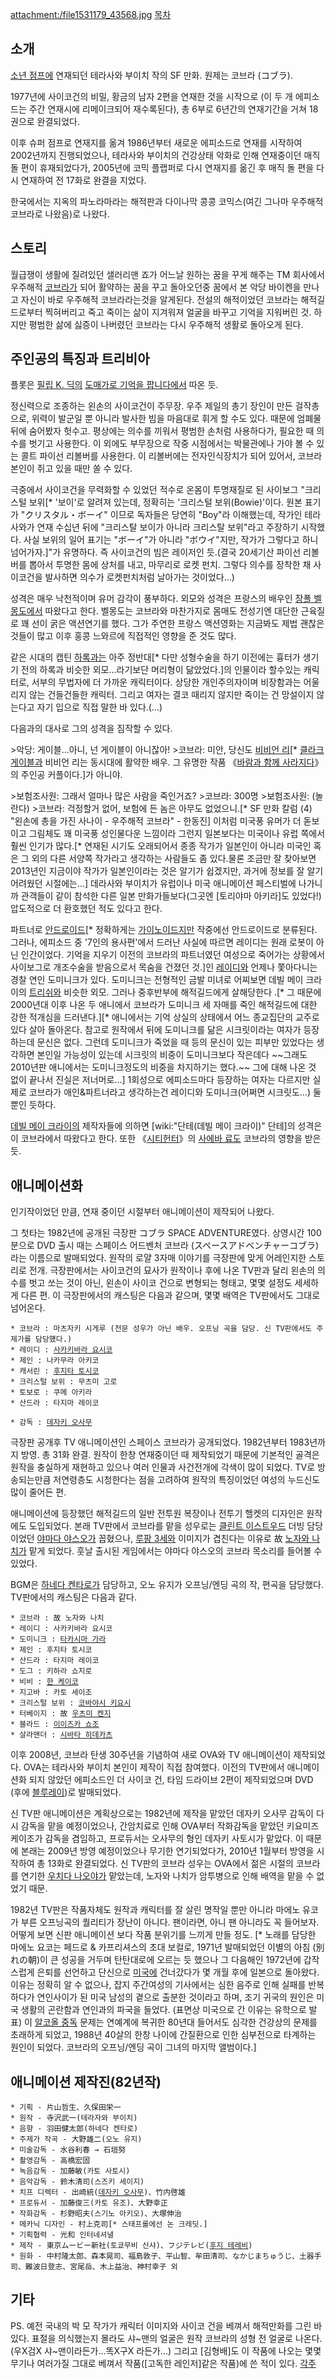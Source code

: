 attachment:/file1531179_43568.jpg
[[목차]]
== 소개 ==

[[소년 점프]]에 연재되던 테라사와 부이치 작의 SF 만화. 원제는 코브라 (コブラ). 

1977년에 사이코건의 비밀, 황금의 남자 2편을 연재한 것을 시작으로 (이 두 개 에피소드는 주간 연재시에 리메이크되어 재수록된다), 총 6부로 6년간의 연재기간을 거쳐 18권으로 완결되었다.

이후 슈퍼 점프로 연재지를 옮겨 1986년부터 새로운 에피소드로 연재를 시작하여 2002년까지 진행되었으나, 테라사와 부이치의 건강상태 악화로 인해 연재중이던 매직 돌 편이 휴재되었다가, 2005년에 코믹 플랩퍼로 다시 연재지를 옮긴 후 매직 돌 편을 다시 연재하여 전 17화로 완결을 지었다.

한국에서는 지옥의 파노라마라는 해적판과 다이나막 콩콩 코믹스(여긴 그나마 우주해적 코브라로 나왔음)로 나왔다.

== 스토리 ==

월급쟁이 생활에 질려있던 샐러리맨 죠가 어느날 원하는 꿈을 꾸게 해주는 TM 회사에서 우주해적 [[코브라]]가 되어 활약하는 꿈을 꾸고 돌아오던중 꿈에서 본 악당 바이켄을 만나고 자신이 바로 우주해적 코브라라는것을 알게된다. 전설의 해적이었던 코브라는 해적길드로부터 찍혀버리고 죽고 죽이는 삶이 지겨워져 얼굴을 바꾸고 기억을 지워버린 것. 하지만 평범한 삶에 싫증이 나버렸던 코브라는 다시 우주해적 생활로 돌아오게 된다.

== 주인공의 특징과 트리비아 ==

플롯은 [[필립 K. 딕]]의 [[도매가로 기억을 팝니다]]에서 따온 듯.

정신력으로 조종하는 왼손의 사이코건이 주무장. 우주 제일의 총기 장인이 만든 걸작총으로, 위력이 발군일 뿐 아니라 발사한 빔을 마음대로 휘게 할 수도 있다. 때문에 엄폐물 뒤에 숨어봤자 헛수고. 평상에는 의수를 끼워서 평범한 손처럼 사용하다가, 필요한 때 의수를 벗기고 사용한다. 이 외에도 부무장으로 작중 시점에서는 박물관에나 가야 볼 수 있는 콜트 파이선 리볼버를 사용한다. 이 리볼버에는 전자인식장치가 되어 있어서, 코브라 본인이 쥐고 있을 때만 쏠 수 있다.

극중에서 사이코건을 무력화할 수 있었던 적수로 온몸이 투명재질로 된 사이보그 "크리스털 보위[* '보이'로 알려져 있는데, 정확히는 '크리스털 보위(Bowie)'이다. 원본 표기가 "クリスタル・ボーイ" 이므로 독자들은 당연히 "Boy"라 이해했는데, 작가인 테라사와가 연재 수십년 뒤에 "크리스탈 보이가 아니라 크리스탈 보위"라고 주장하기 시작했다. 사실 보위의 일어 표기는 "ボーイ"가 아니라 "ボウイ"지만, 작가가 그렇다고 하니 넘어가자.]"가 유명하다. 즉 사이코건의 빔은 레이저인 듯.(결국 20세기산 파이선 리볼버를 뽑아서 투명한 몸에 상처를 내고, 마무리로 로켓 펀치. 그렇다 의수를 장착한 채 사이코건을 발사하면 의수가 로켓펀치처럼 날아가는 것이었다...)

성격은 매우 낙천적이며 유머 감각이 풍부하다. 외모와 성격은 프랑스의 배우인 [[장폴 벨몽도]]에서 따왔다고 한다. 벨몽도는 코브라와 마찬가지로 몸매도 전성기엔 대단한 근육질로 꽤 선이 굵은 액션연기를 했다. 그가 주연한 프랑스 액션영화는 지금봐도 제법 괜찮은 것들이 많고 이후 홍콩 느와르에 직접적인 영향을 준 것도 많다.

같은 시대의 캡틴 [[하록]]과는 아주 정반대[* 다만 성형수술을 하기 이전에는 흉터가 생기기 전의 하록과 비슷한 외모...라기보단 머리형이 닮았었다.]의 인물이라 할수있는 캐릭터로, 서부의 무법자에 더 가까운 캐릭터이다. 상당한 개인주의자이며 비장함과는 어울리지 않는 건들건들한 캐릭터. 그리고 여자는 결코 때리지 않지만 죽이는 건 망설이지 않는다고 자기 입으로 직접 말한 바 있다.(...)

다음과의 대사로 그의 성격을 짐작할 수 있다.

>악당: 게이블...아니, 넌 게이블이 아니잖아!
>코브라: 미안, 당신도 [[비비언 리]][* [[클라크 게이블]]과 비비언 리는 동시대에 활약한 배우. 그 유명한 작품 《[[바람과 함께 사라지다]]》의 주인공 커플이다.]가 아니야.

>보험조사원: 그래서 얼마나 많은 사람을 죽인거죠?
>코브라: 300명
>보험조사원: (놀란다)
>코브라: 걱정할거 없어, 보험에 든 놈은 아무도 없었으니.[* SF 만화 칼럼 (4) "왼손에 총을 가진 사나이 - 우주해적 코브라" - 한동진]
이처럼 미국풍 유머가 더 돋보이고 그림체도 꽤 미국풍 성인물다운 느낌이라 그런지 일본보다는 미국이나 유럽 쪽에서 훨씬 인기가 많다.[* 연재된 시기도 오래되어서 종종 작가가 일본인이 아니라 미국인 혹은 그 외의 다른 서양쪽 작가라고 생각하는 사람들도 좀 있다.물론 조금만 잘 찾아보면 2013년인 지금이야 작가가 일본인이라는 것은 알기가 쉽겠지만, 과거에 정보를 잘 알기 어려웠던 시절에는...] 데라사와 부이치가 유럽이나 미국 애니메이션 페스티벌에 나가니까 관객들이 같이 참석한 다른 일본 만화가들보다(그곳엔 [토리야마 아키라]도 있었다!) 압도적으로 더 환호했던 적도 있다고 한다.

파트너로 [[안드로이드]][* 정확하게는 [[가이노이드]]지만 작중에선 안드로이드로 분류된다. 그러나, 에피소드 중 '7인의 용사편'에서 드러난 사실에 따르면 레이디는 원래 로봇이 아닌 인간이었다. 기억을 지우기 이전의 코브라의 파트너였던 여성으로 죽어가는 상황에서 사이보그로 개조수술을 받음으로서 목숨을 건졌던 것.]인 [[레이디]]와 언제나 쫓아다니는 경찰 연인 도미니크가 있다. 도미니크는 전형적인 금발 미녀로 어찌보면 데빌 메이 크라이의 [[트리쉬]]와 비슷한 외모. 그러나 중후반부에 해적길드에게 살해당한다 .[* 그 때문에 2000년대 이후 나온 두 애니에서 코브라가 도미니크 세 자매를 죽인 해적길드에 대한 강한 적개심을 드러낸다.][* 애니에서는 기억 상실의 상태에서 어느 종교집단의 교주로 있다 살아 돌아온다. 참고로 원작에서 뒤에 도미니크를 닮은 시크릿이라는 여자가 등장하는데 문신은 없다. 그런데 도미니크가 죽었을 때 등의 문신이 있는 피부만 있었다는 생각하면 본인일 가능성이 있는데 시크릿의 비중이 도미니크보다 작은데다 ~~그래도 2010년판 애니에서는 도미니크정도의 비중을 차지하기는 했다.~~ 그에 대해 나온 것 없이 끝나서 진실은 저너머로...] 1회성으로 에피소드마다 등장하는 여자는 다르지만 실제로 코브라가 애인&파트너라고 생각하는건 레이디와 도미니크(어쩌면 시크릿도...) 둘뿐인 듯하다.

[[데빌 메이 크라이]]의 제작자들에 의하면 [wiki:"단테(데빌 메이 크라이)" 단테]의 성격은 이 코브라에서 따왔다고 한다. 또한 《[[시티헌터]]》의 [[사에바 료]]도 코브라의 영향을 받은 듯.

== 애니메이션화 ==

인기작이었던 만큼, 연재 중이던 시절부터 애니메이션이 제작되어 나왔다. 

그 첫타는 1982년에 공개된 극장판 コブラ SPACE ADVENTURE였다. 상영시간 100분으로 DVD 출시 때는 스페이스 어드벤처 코브라 (スペースアドベンチャーコブラ)라는 이름으로 발매되었다. 원작의 로얄 3자매 이야기를 극장판에 맞게 어레인지한 스토리로 전개. 극장판에서는 사이코건의 묘사가 원작이나 후에 나온 TV판과 달리 왼손의 의수를 벗고 쏘는 것이 아닌, 왼손이 사이코 건으로 변형되는 형태고, 몇몇 설정도 세세하게 다른 편. 이 극장판에서의 캐스팅은 다음과 같으며, 몇몇 배역은 TV판에서도 그대로 넘어온다.

 * 코브라 : 마츠자키 시게루 (전문 성우가 아닌 배우. 오프닝 곡을 담당. 신 TV판에서도 주제가를 담당헀다.)
 * 레이디 : [[사카키바라 요시코]]
 * 제인 : 나카무라 아키코
 * 캐서린 : [[후지타 토시코]]
 * 크리스털 보위 : 무츠미 고로
 * 토보로 : 쿠메 아키라
 * 산드라 : 타지마 레이코

 * 감독 : [[데자키 오사무]]

극장판 공개후 TV 애니메이션인 스페이스 코브라가 공개되었다. 1982년부터 1983년까지 방영. 총 31화 완결. 원작이 한창 연재중이던 때 제작되었기 때문에 기본적인 골격은 원작을 충실하게 재현하고 있으나 여러 인물과 사건전개에 각색이 많이 되었다. TV로 방송되는만큼 저연령층도 시청한다는 점을 고려하여 원작의 특징이었던 여성의 누드신도 많이 줄어든 편.

애니메이션에 등장했던 해적길드의 일반 전투원 복장이나 전투기 핼켓의 디자인은 원작에도 도입되었다. 본래 TV판에서 코브라를 맡을 성우로는 [[클린트 이스트우드]] 더빙 담당이었던 [[야마다 야스오]]가 꼽혔으나, [[루팡 3세]]와 이미지가 겹친다는 이유로 故 [[노자와 나치]]가 맡게 되었다. 훗날 출시된 게임에서는 야마다 야스오의 코브라 목소리를 들어볼 수 있었다.

BGM은 [[하네다 켄타로]]가 담당하고, 오노 유지가 오프닝/엔딩 곡의 작, 편곡을 담당했다. TV판에서의 캐스팅은 다음과 같다.

 * 코브라 : 故 노자와 나치
 * 레이디 : 사카키바라 요시코
 * 도미니크 : [[타카시마 가라]]
 * 제인 : 후지타 토시코
 * 산드라 : 타지마 레이코
 * 도그 : 키하라 쇼지로
 * 비비 : [[한 케이코]]
 * 지고바 : 카토 세이조
 * 크리스털 보위 : [[코바야시 키요시]]
 * 터베이지 : 故 [[우츠미 켄지]]
 * 블라드 : [[이이즈카 쇼조]]
 * 살라맨더 : [[시바타 히데카츠]]

이후 2008년, 코브라 탄생 30주년을 기념하여 새로 OVA와 TV 애니메이션이 제작되었다. OVA는 테라사와 부이치 본인이 제작이 직접 참여했다. 이전의 TV판에서 애니메이션화 되지 않았던 에피소드인 더 사이코 건, 타임 드라이브 2편이 제작되었으며 DVD (후에 [[블루레이]])로 발매되었다.

신 TV판 애니메이션은 계획상으로는 1982년에 제작을 맡았던 데자키 오사무 감독이 다시 감독을 맡을 예정이었으나, 간암치료로 인해 OVA부터 작화감독을 맡았던 키요미즈 케이조가 감독을 겸임하고, 프로듀서는 오사무의 형인 데자키 사토시가 맡았다. 이 때문에 본래는 2009년 방영 예정이었으나 무기한 연기되었다가, 2010년 1월부터 방영을 시작하여 총 13화로 완결되었다. 신 TV판의 코브라 성우는 OVA에서 젊은 시절의 코브라를 연기한 [[우치다 나오야]]가 맡았는데, 노자와 나치가 암투병으로 인해 배역을 맡을 수 없었기 때문. 

{{{#!html
<iframe width="480" height="360" src="//www.youtube.com/embed/AWnCWjVzNsE" frameborder="0" allowfullscreen></iframe>
}}}
1982년 TV판은 작품자체도 원작과 캐릭터를 잘 살린 명작일 뿐만 아니라 마에노 유코가 부른 오프닝곡의 퀄리티가 장난이 아니다. 팬이라면, 아니 팬 아니라도 꼭 들어보자. 어떻게 보면 신판 애니메이션 보다 작품 분위기를 느끼게 만들 정도. [* 노래를 담당한 마에노 요코는 페드로 & 카프리셔스의 초대 보컬로, 1971년 발매되었던 이별의 아침 (別れの朝)이 큰 성공을 거두며 탄탄대로에 오르는 듯 했으나 그 다음해인 1972년에 갑작스럽게 은퇴를 선언하고 단신으로 [[미국]]에 건너갔다가 몇 개월 후에 일본으로 돌아왔다. 이유는 정확히 알 수 없으나, 잡지 주간여성의 기사에서는 심한 음주로 인해 실패를 반복하다가 연인사이가 된 미국 남성의 곁으로 출분한 것이라고 하며, 조기 귀국의 원인은 미국 생활의 곤란함과 연인과의 파국을 들었다. (표면상 미국으로 간 이유는 유학으로 발표) 이 [[알코올 중독]] 문제는 연예계에 복귀한 80년대 들어서도 심각한 건강상의 문제를 초래하게 되었고, 1988년 40살의 한창 나이에 간질환으로 인한 심부전으로 타계하는 원인이 되었다. 코브라의 오프닝/엔딩 곡이 그녀의 마지막 앨범이다.]

== 애니메이션 제작진(82년작) ==

 * 기획 - 片山哲生、久保田栄一
 * 원작 - 寺沢武一(테라자와 부이치)
 * 음향 - 羽田健太郎(하네다 켄타로)
 * 주제가 작곡 - 大野雄二(오노 유지)
 * 미술감독 - 水谷利春 → 石垣努
 * 촬영감독 - 高橋宏固
 * 녹음감독 - 加藤敏(카토 사토시)
 * 음악감독 - 鈴木清司(스즈키 세이지)
 * 치프 디렉터 - 出崎統([[데자키 오사무]])、竹内啓雄
 * 프로듀서 - 加藤俊三(카토 유조)、大野幸正
 * 작화감독 - 杉野昭夫(스기노 아키오)、大塚伸治
 * 메카닉 디자인 - 村上克司[* 스태프롤에선 논 크레딧.]
 * 기획협력 - 光和 인터네셔녈
 * 제작 - 東京ムービー新社(토쿄무비 신샤)、フジテレビ([[후지 테레비]])
 * 원화 - 中村隆太郎、森本晃司、福島敦子、平山智、牟田清司、なかじまちゅうじ、土器手司、難波日登志、宮尾岳、木上益治、神村幸子 외

== 기타 ==

PS. 예전 국내의 박 모 작가가 캐릭터 이미지와 사이코 건을 베껴서 해적만화를 그린 바 있다. 표절을 의식했는지 몰라도 샤~맨의 얼굴은 원작 코브라의 성형 전 얼굴로 나온다.(우X검X 샤~맨이라든가...똑X구X 라든가...) 그리고 [김형배]도 이 작품에 나오는 몇몇 무기나 여러가질 그대로 베껴서 작품([고독한 레인저]같은 작품)에 쓴 적이 있다.
[[각주]]
